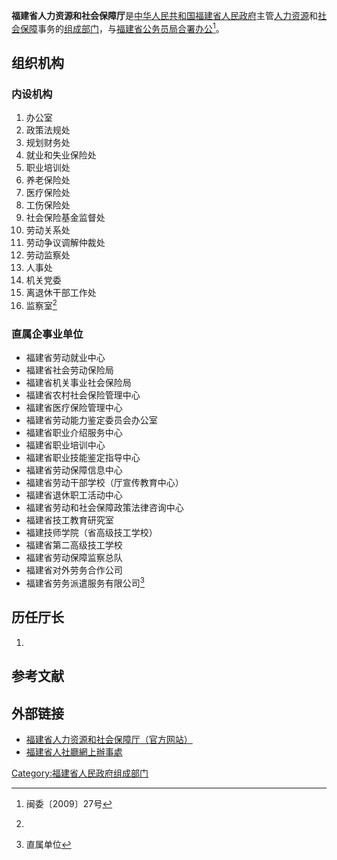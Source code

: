 {{Infobox PRCG
|机构名称=福建省人力资源和社会保障厅
|标志1=Red star.svg
|标志1说明=[[s:国务院关于国家行政机关和企业事业单位社会团体印章管理的规定|1999年规定]]：[[印章|印章]][[直径|直径]]4.2厘米，中央刊[[五角星|五角星]]，由[[福建省人民政府|福建省人民政府]]制发。
|职位1=[[厅长|厅长]]
|人员1=[[孔繁军|孔繁军]]
|职位2=[[副厅长|副厅长]]
|人员2=高　榕{{wrap}}温惠榕{{wrap}}洪长春{{wrap}}童长峰
|人数2=4
|业务上级=[[中华人民共和国人力资源和社会保障部|中华人民共和国人力资源和社会保障部]]
|组织上级=[[福建省人民政府|福建省人民政府]]
|机构类型=[[福建省人民政府组成部门|福建省人民政府组成部门]]
|行政级别=正地厅级
|地址1=[[福建省|福建省]][[福州市|福州市]]鼓东路44号
|官网=[http://rst.fujian.gov.cn/ http://rst.fujian.gov.cn/]
}}

'''福建省人力资源和社会保障厅'''是[[中华人民共和国|中华人民共和国]][[福建省人民政府|福建省人民政府]]主管[[人力资源|人力资源]]和[[社会保障|社会保障]]事务的[[福建省人民政府组成部门|组成部门]]，与[[福建省公务员局|福建省公务员局]][[合署办公|合署办公]]<ref name="#1">{{cite web |url=http://www.fujian.gov.cn/zwgk/jgsz/szfzcbm/200707/t20070715_6771.htm |title=存档副本 |accessdate=2011-11-05 |deadurl=yes |archiveurl=https://web.archive.org/web/20111026225621/http://www.fujian.gov.cn/zwgk/jgsz/szfzcbm/200707/t20070715_6771.htm |archivedate=2011-10-26 }}闽委〔2009〕27号</ref>。

==组织机构==
===内设机构===
#办公室
#政策法规处
#规划财务处
#就业和失业保险处
#职业培训处
#养老保险处
#医疗保险处
#工伤保险处
#社会保险基金监督处
#劳动关系处
#劳动争议调解仲裁处
#劳动监察处
#人事处
#机关党委
#离退休干部工作处
#监察室<ref name="#1"/>

===直属企事业单位===
*福建省劳动就业中心
*福建省社会劳动保险局
*福建省机关事业社会保险局
*福建省农村社会保险管理中心
*福建省医疗保险管理中心
*福建省劳动能力鉴定委员会办公室
*福建省职业介绍服务中心
*福建省职业培训中心
*福建省职业技能鉴定指导中心
*福建省劳动保障信息中心
*福建省劳动干部学校（厅宣传教育中心）
*福建省退休职工活动中心
*福建省劳动和社会保障政策法律咨询中心
*福建省技工教育研究室
*福建技师学院（省高级技工学校）
*福建省第二高级技工学校
*福建省劳动保障监察总队
*福建省对外劳务合作公司
*福建省劳务派遣服务有限公司<ref>{{cite web |url=http://www.fjlss.gov.cn/templates/more.jsp?mids=118 |title=存档副本 |accessdate=2011-11-05 |deadurl=yes |archiveurl=https://web.archive.org/web/20111116201325/http://www.fjlss.gov.cn/templates/more.jsp?mids=118 |archivedate=2011-11-16 }}直属单位</ref>

== 历任厅长 ==
#

== 参考文献 ==
{{Reflist|2}}

== 外部链接 ==
* [https://web.archive.org/web/20100208221751/http://www.fjlss.gov.cn/ 福建省人力资源和社会保障厅（官方网站）]
*[http://www.fjbs.gov.cn/service.action?fn=proDept&siteUnid=top&categoryUnid=46290286B4C55E0E164A4C2AB07AF165 福建省人社廳網上辦事處]

{{福建省人民政府}}
[[Category:福建省人民政府组成部门|Category:福建省人民政府组成部门]]